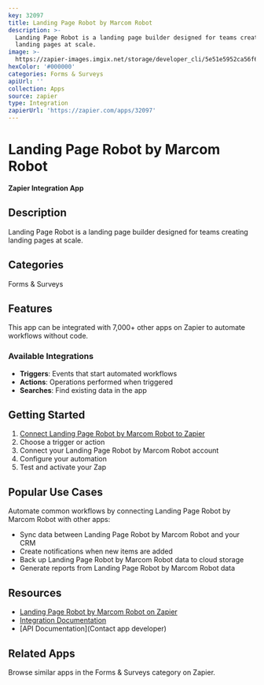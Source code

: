 ```yaml
---
key: 32097
title: Landing Page Robot by Marcom Robot
description: >-
  Landing Page Robot is a landing page builder designed for teams creating
  landing pages at scale.
image: >-
  https://zapier-images.imgix.net/storage/developer_cli/5e51e5952ca56f65481794f9d72f12a2.png?auto=format%2Ccompress&ixlib=python-3.0.0&q=50
hexColor: '#000000'
categories: Forms & Surveys
apiUrl: ''
collection: Apps
source: zapier
type: Integration
zapierUrl: 'https://zapier.com/apps/32097'
---
```

# Landing Page Robot by Marcom Robot

**Zapier Integration App**

## Description

Landing Page Robot is a landing page builder designed for teams creating landing pages at scale.

## Categories

Forms & Surveys

## Features

This app can be integrated with 7,000+ other apps on Zapier to automate workflows without code.

### Available Integrations

- **Triggers**: Events that start automated workflows
- **Actions**: Operations performed when triggered
- **Searches**: Find existing data in the app

## Getting Started

1. [Connect Landing Page Robot by Marcom Robot to Zapier](https://zapier.com/apps/32097)
2. Choose a trigger or action
3. Connect your Landing Page Robot by Marcom Robot account
4. Configure your automation
5. Test and activate your Zap

## Popular Use Cases

Automate common workflows by connecting Landing Page Robot by Marcom Robot with other apps:

- Sync data between Landing Page Robot by Marcom Robot and your CRM
- Create notifications when new items are added
- Back up Landing Page Robot by Marcom Robot data to cloud storage
- Generate reports from Landing Page Robot by Marcom Robot data

## Resources

- [Landing Page Robot by Marcom Robot on Zapier](https://zapier.com/apps/32097)
- [Integration Documentation](https://zapier.com/apps/32097/integrations)
- [API Documentation](Contact app developer)

## Related Apps

Browse similar apps in the Forms & Surveys category on Zapier.
